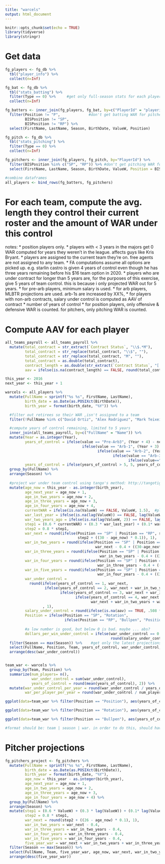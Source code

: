 ```yaml
---
title: "warcels"
output: html_document
---
```


```r
knitr::opts_chunk$set(echo = TRUE)
library(tidyverse)
library(stringr)
```

# Get data

```r

fg_players <- fg_db %>%
  tbl("player_info") %>%
  collect(n=Inf)

fg_bat <- fg_db %>%
  tbl("stats_batting") %>%
  filter(Type == 0) %>%     #get only full-season stats for each player
  collect(n=Inf)

fg_batters <- inner_join(fg_players, fg_bat, by=c("PlayerId" = "playerid")) %>%
  filter(Position != "P",             #don't get batting WAR for pitchers
         BISPosition != "SP",
         BISPosition != "RP") %>%
  select(FirstName, LastName, Season, BirthDate, ValueW, Position)

fg_pitch <- fg_db %>%
  tbl("stats_pitching") %>%
  filter(Type == 0) %>%
  collect(n=Inf)

fg_pitchers <- inner_join(fg_players, fg_pitch, by="PlayerId") %>%
  filter(BISPosition %in% c("SP", "RP")) %>% #don't get pitching WAR for position players
  select(FirstName, LastName, Season, BirthDate, ValueW, Position = BISPosition)

#combine dataframes
all_players <- bind_rows(fg_batters, fg_pitchers)

```


# For each team, compute the avg. length they control their current roster and the amount of WAR under this control

notes: 
* position players only.
* players with < 3 years in the majors get 0 WAR computed for years they weren't in the league. affects guys like Kris Bryant.
* players are assigned to the current team they're on. free agents are not assigned to any team.
* FA computations assume all options are picked up. e.g. starlin castro is given 4 years of control even though he has three years remaining before his $16 team option in 2020.
* players who are under contract for longer than 5 years are, for the purposes of this exercise, give 5 years of team control. this is because i only projected WAR out for 5 years.
* for pre-arb players, minimum salary is used.
* for arb players, MLBTR projections are used. arb-1s are increased by XX%, 
* for players with non-arb contracts, salary under control is computed as AAV of contract * number of years of control
* for position players, only offensive & defensive WAR is counted. for pitchers, only pitching WAR is counted.


# Compute AAV for each player
```r

all_teams_payroll <- all_teams_payroll %>%
  mutate(total_contract = str_extract(`Contract Status`, "\\$.*M"),
         total_contract = str_replace(total_contract, "\\$", ""),
         total_contract = str_replace(total_contract, "M", ""),
         total_contract = as.double(total_contract),
         contract_length = as.double(str_extract(`Contract Status`, "[:digit:]+[:space:]")),
         aav = ifelse(is.na(contract_length) == FALSE, round(total_contract / contract_length, 2), 0.5))

```

```r

this_year <- 2016
next_year <- this_year + 1

warcels <- all_players %>%
  mutate(FullName = sprintf("%s %s", FirstName, LastName),
         birth_date = as.Date(as.POSIXct(BirthDate)),
         birth_year = format(birth_date, "%Y")) %>%

  #filter out retirees so their WAR ,isn't assigned to a team
  filter(!FullName %in% c("David Ortiz", "Alex Rodriguez", "Mark Teixeira")) %>%

  #compute years of control remaining, limited to 5 years
  inner_join(all_teams_payroll, by=c("FullName" = "Name")) %>%
  mutate(Year = as.integer(Year),
         years_of_control = ifelse(value == "Pre-Arb3", (Year + 4) - next_year,
                                   ifelse(value == "Arb-1", (Year + 3) - next_year,
                                          ifelse(value == "Arb-2", (Year + 2) - next_year,
                                                 ifelse(value == "Arb-3", (Year + 1) - next_year,
                                                        ifelse(value=="FA", Year - next_year, 5))))),
         years_of_control = ifelse(years_of_control > 5, 5, years_of_control)) %>%   #limit to 5 for this exercise
  group_by(FullName) %>%
  arrange(Season) %>%
  
  #project war under team control using tango's method: http://tangotiger.com/index.php/site/article/war-marcels-...-warcels
  mutate(age_now = this_year - as.integer(birth_year),
         age_next_year = age_now + 1, 
         age_in_two_years = age_now + 2,
         age_in_three_years = age_now + 3,
         age_in_four_years = age_now + 4,
         currentWAR = ifelse(is.na(ValueW) == FALSE, ValueW, 1.5),  #players w/o appearances in a season get 0 WAR for that year
         war_last_year = ifelse(is.na(lag(ValueW)) == FALSE, lag(ValueW), 0),
         war_two_years_ago = ifelse(is.na(lag(ValueW, 2)) == FALSE, lag(ValueW, 2), 0),
         step1 = (0.6 * currentWAR) + (0.3 * war_last_year) + (0.1* war_two_years_ago),
         step2 = 0.8 * step1,
         war_next = round(ifelse(Position == "SP" | Position == "RP", step2 + ((26 - age_now) * 0.1),
                                 step2 + ((30 - age_now) * 0.1)), 1),
         war_in_two_years = round(ifelse(Position == "SP" | Position == "RP", war_next - 0.4,
                                         war_next - 0.4 + ((30-age_next_year) * .08)), 1),
         war_in_three_years = round(ifelse(Position == "SP" | Position == "RP", war_in_two_years - 0.4,
                                           war_in_two_years - 0.4 + ((30-age_in_two_years) * .03)), 1),
         war_in_four_years = round(ifelse(Position == "SP" | Position == "RP", war_in_three_years - 0.4, 
                                          war_in_three_years - 0.4 + ((30-age_in_three_years) * .03)), 1),
         war_in_five_years = round(ifelse(Position == "SP" | Position == "RP", war_in_four_years - 0.4,
                                          war_in_four_years - 0.4 + ((30-age_in_four_years) * .03)), 1),
         war_under_control = 
           round(ifelse(years_of_control == 1, war_next,
                  ifelse(years_of_control == 2, war_next + war_in_two_years,
                         ifelse(years_of_control == 3, war_next + war_in_two_years + war_in_three_years,
                                ifelse(years_of_control == 4, war_next + war_in_two_years + war_in_three_years + war_in_four_years,
                                       war_next + war_in_two_years + war_in_three_years + war_in_four_years + war_in_five_years))))
                 , 1),
         salary_under_control = round(ifelse(is.na(aav) == TRUE, .508 * years_of_control, aav * years_of_control), 2),
         Position = ifelse(Position == "SP", "Rotation",
                           ifelse(Position == "RP", "Bullpen", "Position")),
         
         #a low number is good, but below 0 is bad. maybe ... abs?
         dollars_per_win_under_control = ifelse(war_under_control == 0 , round(salary_under_control / .0001, 2),
                                                round(salary_under_control / war_under_control, 2))) %>%
  filter(Season == max(Season)) %>%    #get only the latest projections
  select(FullName, Position, Team, years_of_control, war_under_control, salary_under_control, dollars_per_win_under_control) %>%
  arrange(desc(war_under_control))


team_war <- warcels %>%
  group_by(Team, Position) %>%
  summarize(num_players= n(),
            war_under_control = sum(war_under_control),
            years_of_control = round(mean(years_of_control), 2)) %>%
  mutate(war_under_control_per_year = round(war_under_control / years_of_control, 1),
         war_per_player_per_year = round(war_under_control / num_players / years_of_control, 2))

ggplot(data=team_war %>% filter(Position == "Position"), aes(years_of_control, war_under_control, label=Team)) + geom_point() + geom_text(aes(label=Team),hjust=0, vjust=0) + labs(x="avg. years of control (position players only; 5 max)") + ggtitle("Avg. Length of Control vs. How Much WAR they Control, Position Players") + xlim(3,5)

ggplot(data=team_war %>% filter(Position == "Rotation"), aes(years_of_control, war_under_control, label=Team)) + geom_point() + geom_text(aes(label=Team),hjust=0, vjust=0) + labs(x="avg. years of control (rotation only; 5 max)") + ggtitle("Avg. Length of Control vs. How Much WAR they Control, Rotation") + xlim(3,5)

ggplot(data=team_war %>% filter(Position == "Bullpen"), aes(years_of_control, war_under_control, label=Team)) + geom_point() + geom_text(aes(label=Team),hjust=0, vjust=0) + labs(x="avg. years of control (bullpen only; 5 max)") + ggtitle("Avg. Length of Control vs. How Much WAR they Control, Bullpen") + xlim(3,5)

#format should be: team | season | war. in order to do this, should have player | team | season | war in fg_batters_project.

```


# Pitcher projections

```r
fg_pitchers_project <- fg_pitchers %>%
  mutate(FullName = sprintf("%s %s", FirstName, LastName),
         birth_date = as.Date(as.POSIXct(BirthDate)),
         birth_year = format(birth_date, "%Y"),
         age_now = this_year - as.integer(birth_year),
         age_next_year = age_now + 1, 
         age_in_two_years = age_now + 2,
         age_in_three_years = age_now + 3,
         age_in_four_years = age_now + 4) %>%
  group_by(FullName) %>%
  arrange(Season) %>%
  mutate(step1 = (0.6 * ValueW) + (0.3 * lag(ValueW)) + (0.1* lag(ValueW, 2)),
         step2 = 0.8 * step1,
         war_next = round(step2 + ((26 - age_now) * 0.1), 1),
         war_in_two_years = war_next - 0.4,
         war_in_three_years = war_in_two_years - 0.4,
         war_in_four_years = war_in_three_years - 0.4,
         war_in_five_years = war_in_four_years - 0.4,
         five_year_war = war_next + war_in_two_years + war_in_three_years + war_in_four_years + war_in_five_years) %>%
  filter(Season == max(Season)) %>%
  select(FullName, Team, five_year_war, age_now, war_next, war_in_two_years, war_in_three_years, war_in_four_years, war_in_five_years) %>%
  arrange(desc(five_year_war))
```


